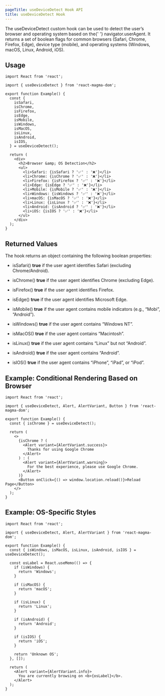 ```yaml
---
pageTitle: useDeviceDetect Hook API
title: useDeviceDetect Hook
---
```


<PageContent componentName="usedevicedetect_hook" type="api">

<LeadParagraph>
  The <inlineCode>useDeviceDetect</inlineCode> custom hook can be used to detect
  the user’s browser and operating system based on the{' '}
  <inlineCode>navigator.userAgent</inlineCode>. It returns a set of boolean
  flags for common browsers (Safari, Chrome, Firefox, Edge), device type
  (mobile), and operating systems (Windows, macOS, Linux, Android, iOS).
</LeadParagraph>

## Usage

```tsx
import React from 'react';

import { useDeviceDetect } from 'react-magma-dom';

export function Example() {
  const {
    isSafari,
    isChrome,
    isFirefox,
    isEdge,
    isMobile,
    isWindows,
    isMacOS,
    isLinux,
    isAndroid,
    isIOS,
  } = useDeviceDetect();

  return (
    <div>
      <h2>Browser &amp; OS Detection</h2>
      <ul>
        <li>Safari: {isSafari ? '✅' : '❌'}</li>
        <li>Chrome: {isChrome ? '✅' : '❌'}</li>
        <li>Firefox: {isFirefox ? '✅' : '❌'}</li>
        <li>Edge: {isEdge ? '✅' : '❌'}</li>
        <li>Mobile: {isMobile ? '✅' : '❌'}</li>
        <li>Windows: {isWindows ? '✅' : '❌'}</li>
        <li>macOS: {isMacOS ? '✅' : '❌'}</li>
        <li>Linux: {isLinux ? '✅' : '❌'}</li>
        <li>Android: {isAndroid ? '✅' : '❌'}</li>
        <li>iOS: {isIOS ? '✅' : '❌'}</li>
      </ul>
    </div>
  );
}
```

## Returned Values

The hook returns an object containing the following boolean properties:

- <inlineCode>isSafari()</inlineCode> <b>true</b> if the user agent identifies
  Safari (excluding Chrome/Android).

- <inlineCode>isChrome()</inlineCode> <b>true</b> if the user agent identifies
  Chrome (excluding Edge).

- <inlineCode>isFirefox()</inlineCode> <b>true</b> if the user agent identifies
  Firefox.

- <inlineCode>isEdge()</inlineCode> <b>true</b> if the user agent identifies
  Microsoft Edge.

- <inlineCode>isMobile()</inlineCode> <b>true</b> if the user agent contains
  mobile indicators (e.g., “Mobi”, “Android”).

- <inlineCode>isWindows()</inlineCode> <b>true</b> if the user agent contains
  “Windows NT”.

- <inlineCode>isMacOS()</inlineCode> <b>true</b> if the user agent contains
  “Macintosh”.

- <inlineCode>isLinux()</inlineCode> <b>true</b> if the user agent contains
  “Linux” but not “Android”.

- <inlineCode>isAndroid()</inlineCode> <b>true</b> if the user agent contains
  “Android”.

- <inlineCode>isIOS()</inlineCode> <b>true</b> if the user agent contains
  “iPhone”, “iPad”, or “iPod”.

## Example: Conditional Rendering Based on Browser

```tsx
import React from 'react';

import { useDeviceDetect, Alert, AlertVariant, Button } from 'react-magma-dom';

export function Example() {
  const { isChrome } = useDeviceDetect();

  return (
    <>
      {isChrome ? (
        <Alert variant={AlertVariant.success}>
          Thanks for using Google Chrome
        </Alert>
      ) : (
        <Alert variant={AlertVariant.warning}>
          For the best experience, please use Google Chrome.
        </Alert>
      )}
      <Button onClick={() => window.location.reload()}>Reload Page</Button>
    </>
  );
}
```

## Example: OS-Specific Styles

```tsx
import React from 'react';

import { useDeviceDetect, Alert, AlertVariant } from 'react-magma-dom';

export function Example() {
  const { isWindows, isMacOS, isLinux, isAndroid, isIOS } = useDeviceDetect();

  const osLabel = React.useMemo(() => {
    if (isWindows) {
      return 'Windows';
    }

    if (isMacOS) {
      return 'macOS';
    }

    if (isLinux) {
      return 'Linux';
    }

    if (isAndroid) {
      return 'Android';
    }

    if (isIOS) {
      return 'iOS';
    }

    return 'Unknown OS';
  }, []);

  return (
    <Alert variant={AlertVariant.info}>
      You are currently browsing on <b>{osLabel}</b>.
    </Alert>
  );
}
```

</PageContent>
